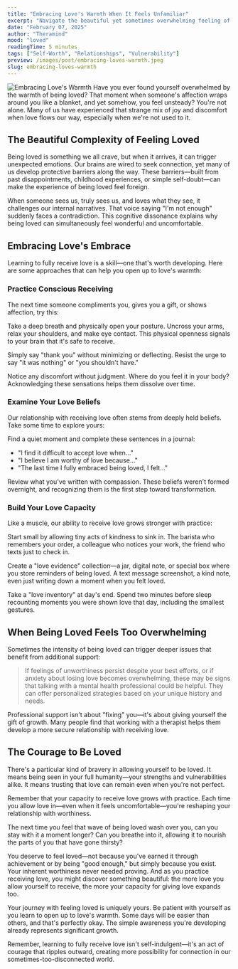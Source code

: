 ```yaml
---
title: "Embracing Love's Warmth When It Feels Unfamiliar"
excerpt: "Navigate the beautiful yet sometimes overwhelming feeling of being loved"
date: "February 07, 2025"
author: "Theramind"
mood: "loved"
readingTime: 5 minutes
tags: ["Self-Worth", "Relationships", "Vulnerability"]
preview: /images/post/embracing-loves-warmth.jpeg
slug: embracing-loves-warmth
---
```


![Embracing Love's Warmth](/images/post/embracing-loves-warmth.jpeg)
Have you ever found yourself overwhelmed by the warmth of being loved? That moment when someone's affection wraps around you like a blanket, and yet somehow, you feel unsteady? You're not alone. Many of us have experienced that strange mix of joy and discomfort when love flows our way, especially when we're not used to it.

## The Beautiful Complexity of Feeling Loved

Being loved is something we all crave, but when it arrives, it can trigger unexpected emotions. Our brains are wired to seek connection, yet many of us develop protective barriers along the way. These barriers—built from past disappointments, childhood experiences, or simple self-doubt—can make the experience of being loved feel foreign.

When someone sees us, truly sees us, and loves what they see, it challenges our internal narratives. That voice saying "I'm not enough" suddenly faces a contradiction. This cognitive dissonance explains why being loved can simultaneously feel wonderful and uncomfortable.

## Embracing Love's Embrace

Learning to fully receive love is a skill—one that's worth developing. Here are some approaches that can help you open up to love's warmth:

### Practice Conscious Receiving

The next time someone compliments you, gives you a gift, or shows affection, try this:

Take a deep breath and physically open your posture. Uncross your arms, relax your shoulders, and make eye contact. This physical openness signals to your brain that it's safe to receive.

Simply say "thank you" without minimizing or deflecting. Resist the urge to say "it was nothing" or "you shouldn't have."

Notice any discomfort without judgment. Where do you feel it in your body? Acknowledging these sensations helps them dissolve over time.

### Examine Your Love Beliefs

Our relationship with receiving love often stems from deeply held beliefs. Take some time to explore yours:

Find a quiet moment and complete these sentences in a journal:

- "I find it difficult to accept love when..."
- "I believe I am worthy of love because..."
- "The last time I fully embraced being loved, I felt..."

Review what you've written with compassion. These beliefs weren't formed overnight, and recognizing them is the first step toward transformation.

### Build Your Love Capacity

Like a muscle, our ability to receive love grows stronger with practice:

Start small by allowing tiny acts of kindness to sink in. The barista who remembers your order, a colleague who notices your work, the friend who texts just to check in.

Create a "love evidence" collection—a jar, digital note, or special box where you store reminders of being loved. A text message screenshot, a kind note, even just writing down a moment when you felt loved.

Take a "love inventory" at day's end. Spend two minutes before sleep recounting moments you were shown love that day, including the smallest gestures.

## When Being Loved Feels Too Overwhelming

Sometimes the intensity of being loved can trigger deeper issues that benefit from additional support:

> If feelings of unworthiness persist despite your best efforts, or if anxiety about losing love becomes overwhelming, these may be signs that talking with a mental health professional could be helpful. They can offer personalized strategies based on your unique history and needs.

Professional support isn't about "fixing" you—it's about giving yourself the gift of growth. Many people find that working with a therapist helps them develop a more secure relationship with receiving love.

## The Courage to Be Loved

There's a particular kind of bravery in allowing yourself to be loved. It means being seen in your full humanity—your strengths and vulnerabilities alike. It means trusting that love can remain even when you're not perfect.

Remember that your capacity to receive love grows with practice. Each time you allow love in—even when it feels uncomfortable—you're reshaping your relationship with worthiness.

The next time you feel that wave of being loved wash over you, can you stay with it a moment longer? Can you breathe into it, allowing it to nourish the parts of you that have gone thirsty?

You deserve to feel loved—not because you've earned it through achievement or by being "good enough," but simply because you exist. Your inherent worthiness never needed proving. And as you practice receiving love, you might discover something beautiful: the more love you allow yourself to receive, the more your capacity for giving love expands too.

Your journey with feeling loved is uniquely yours. Be patient with yourself as you learn to open up to love's warmth. Some days will be easier than others, and that's perfectly okay. The simple awareness you're developing already represents significant growth.

Remember, learning to fully receive love isn't self-indulgent—it's an act of courage that ripples outward, creating more possibility for connection in our sometimes-too-disconnected world.
